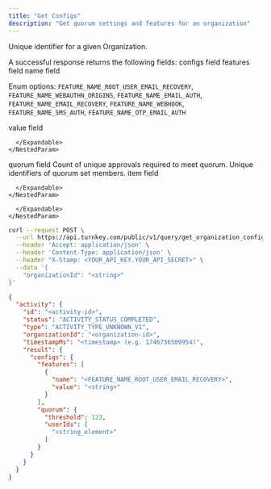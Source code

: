 ```yaml
---
title: "Get Configs"
description: "Get quorum settings and features for an organization"
---
```



<EndpointPath type="query" path="get_organization_configs" />

<Authorizations />

<H3Bordered text="Body" />

<ParamField body="organizationId" type="string" required={true}>

Unique identifier for a given Organization.
</ParamField>


<H3Bordered text="Response" />
A successful response returns the following fields:

<ResponseField name="configs" type="object" required={true}>
  configs field
  <Expandable title="configs details">
    <NestedParam parentKey="configs" childKey="features" type="array" required={false}>
      features field
      <Expandable title="features details">
        <NestedParam parentKey="configs.features" childKey="name" type="enum" required={false}>
name field
  
Enum options: `FEATURE_NAME_ROOT_USER_EMAIL_RECOVERY`, `FEATURE_NAME_WEBAUTHN_ORIGINS`, `FEATURE_NAME_EMAIL_AUTH`, `FEATURE_NAME_EMAIL_RECOVERY`, `FEATURE_NAME_WEBHOOK`, `FEATURE_NAME_SMS_AUTH`, `FEATURE_NAME_OTP_EMAIL_AUTH`

</NestedParam>
<NestedParam parentKey="configs.features" childKey="value" type="string" required={false}>
value field
</NestedParam>

      </Expandable>
    </NestedParam>
<NestedParam parentKey="configs" childKey="quorum" type="object" required={false}>
      quorum field
      <Expandable title="quorum details">
        <NestedParam parentKey="configs.quorum" childKey="threshold" type="number" required={true}>
Count of unique approvals required to meet quorum.
</NestedParam>
<NestedParam parentKey="configs.quorum" childKey="userIds" type="array" required={true}>
      Unique identifiers of quorum set members.
      <Expandable title="userIds details">
        <NestedParam parentKey="configs.quorum.userIds" childKey="item" type="string" required={true}>
item field
</NestedParam>

      </Expandable>
    </NestedParam>

      </Expandable>
    </NestedParam>

  </Expandable>
</ResponseField>

<RequestExample>

```bash cURL
curl --request POST \
  --url https://api.turnkey.com/public/v1/query/get_organization_configs \
  --header 'Accept: application/json' \
  --header 'Content-Type: application/json' \
  --header "X-Stamp: <YOUR_API_KEY.YOUR_API_SECRET>" \
  --data '{
    "organizationId": "<string>"
}'
```

</RequestExample>

<ResponseExample>

```json 200
{
  "activity": {
    "id": "<activity-id>",
    "status": "ACTIVITY_STATUS_COMPLETED",
    "type": "ACTIVITY_TYPE_UNKNOWN_V1",
    "organizationId": "<organization-id>",
    "timestampMs": "<timestamp> (e.g. 1746736509954)",
    "result": {
      "configs": {
        "features": [
          {
            "name": "<FEATURE_NAME_ROOT_USER_EMAIL_RECOVERY>",
            "value": "<string>"
          }
        ],
        "quorum": {
          "threshold": 123,
          "userIds": [
            "<string_element>"
          ]
        }
      }
    }
  }
}
```

</ResponseExample>
